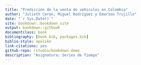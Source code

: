```yaml
---
title: "Predicción de la venta de vehiculos en Colombia"
author: "Julieth Cerón, Miguel Rodríguez y Emerson Trujillo"
date: "`r Sys.Date()`"
site: bookdown::bookdown_site
output: bookdown::gitbook
documentclass: book
bibliography: [book.bib, packages.bib]
biblio-style: apalike
link-citations: yes
github-repo: rstudio/bookdown-demo
description: "Asignatura: Series de Tiempo"
---
```

